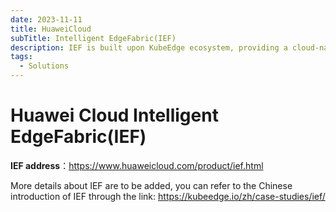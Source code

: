 ```yaml
---
date: 2023-11-11
title: HuaweiCloud
subTitle: Intelligent EdgeFabric(IEF)
description: IEF is built upon KubeEdge ecosystem, providing a cloud-native edge computing platform that is extremely lightweight, edge intelligent, and powerful in terms of computing capabilities.
tags:
  - Solutions
---
```


# Huawei Cloud Intelligent EdgeFabric(IEF)

**IEF address**：https://www.huaweicloud.com/product/ief.html

More details about IEF are to be added, you can refer to the Chinese introduction of IEF through the link: https://kubeedge.io/zh/case-studies/ief/